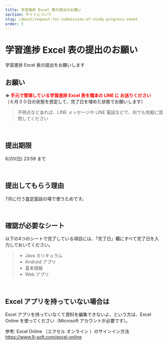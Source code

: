 ```yaml
---
title: 学習進捗 Excel 表の提出のお願い
section: サイトについて
slug: /about/request-for-submission-of-study-progress-sheet
order: 3
---
```


# 学習進捗 Excel 表の提出のお願い

学習進捗 Excel 表の提出をお願いします

## お願い

<strong>⇒ <span style="color: red;">手元で管理している学習進捗 Excel 表を橋本の LINE に お送りください</span></strong>
<br />
（６月３０日の状態を想定して、完了日を埋めた状態でお願いします）

> 不明点などあれば、LINE メッセージや LINE 電話などで、何でも気軽に質問してください

<br />

## 提出期限

6/20(日) 23:59 まで

<br />

## 提出してもらう理由

7月に行う査定面談の場で使うためです。

<br />

## 確認が必要なシート
以下の4つのシートで完了している項目には、「完了日」欄にすべて完了日を入力しておいてください。

> - Java カリキュラム
> - Android アプリ
> - 基本情報
> - Web アプリ

<br />

## Excel アプリを持っていない場合は

Excel アプリを持っていなくて資料を編集できないよ、という方は、Excel Online を使ってください（Microsoft アカウントが必要です）。

参考: Excel Online （エクセル オンライン ）のサインイン方法  
https://www.9-soft.com/excel-online

<br />